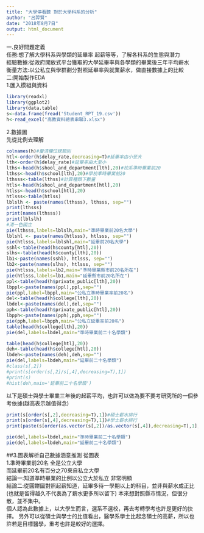 ```yaml
---
title: "大學停看聽 對於大學科系的分析"
author: "呂羿賢"
date: "2018年8月7日"
output: html_document
---
```

一.良好問題定義<br>
任務:想了解大學科系與學類的延畢率 起薪等等，了解各科系的生態與潛力<br>
經驗數據:從政府開放式平台獲取的大學延畢率與各學類的畢業後三年平均薪水<br>
衡量方法:以公私立與學群劃分對照延畢率與就業薪水，做直接數據上的比較<br>
二:開始製作EDA<br>
1.匯入模組與資料
```r
library(readxl)
library(ggplot2)
library(data.table)
s<-data.frame(fread('Student_RPT_19.csv'))
h<-read_excel("高教資料總表串聯3.xlsx")
```
2.數據圖<br>
先從比例去理解
```r
colnames(h)#釐清欄位總類別
htl<-order(h$delay_rate,decreasing=T)#延畢率由小至大
lth<-order(h$delay_rate)#延畢率由大至小
lths<-head(h$shool_and_department[lth],20)#校系準時畢業前20
lthss<-head(h$school[lth],20)#學校準時畢業前20
lthsss<-table(lthss)#計算種類下數量
htls<-head(h$shool_and_department[htl],20)
htlss<-head(h$school[htl],20)
htlsss<-table(htlss)
lblslh <- paste(names(lthsss), lthsss, sep="")
print(lthsss)
print(names(lthsss))
print(lblslh)
#清一色國立
pie(lthsss,labels=lblslh,main="準時畢業前20名大學")
lblshl <- paste(names(htlsss), htlsss, sep="")
pie(htlsss,labels=lblshl,main="延畢前20名大學")
sshl<-table(head(h$county[htl],20))
slhs<-table(head(h$county[lth],20))
lb1<-paste(names(sshl), htlsss, sep="")
lb2<-paste(names(slhs), htlsss, sep="")
pie(htlsss,labels=lb2,main="準時畢業縣市前20名所在")
pie(htlsss,labels=lb1,main="延畢縣市前20名所在")
ppl<-table(head(h$private_public[lth],20))
lbppl<-paste(names(ppl),ppl,sep="")
pie(ppl,label=lbppl,main="公私立準時畢業率前20名")
del<-table(head(h$college[lth],20))
lbdel<-paste(names(del),del,sep="")
pph<-table(head(h$private_public[htl],20))
lbpph<-paste(names(pph),pph,sep="")
pie(pph,label=lbpph,main="公私立延畢率前20名")
table(head(h$college[lth],20))
pie(del,labels=lbdel,main="準時畢業前二十名學類")
```


```r
table(head(h$college[htl],20))
deh<-table(head(h$college[htl],20))
lbdeh<-paste(names(deh),deh,sep="")
pie(del,labels=lbdeh,main="延畢前二十名學類")
#class(s[,2])
#print(s[order(s[,2]/s[,4],decreasing=T),1]) 
#print(s)
#hist(deh,main='延畢前二十名學類')
```

以下是碩士與學士畢業三年後的起薪平均，也許可以做為要不要考研究所的一個參考依據(越高表示越值得念)
```r
print(s[order(s[,2],decreasing=T),1])#碩士薪水排行
print(s[order(s[,4],decreasing=T),1])#學士薪水排行
print(paste(s[order(as.vector(s[,2])/as.vector(s[,4]),decreasing=T),1],sort(as.vector(s[,2])/as.vector(s[,4]),decreasing=T)))
```
```r
pie(del,labels=lbdel,main="準時畢業前二十名學類")
pie(del,labels=lbdeh,main="延畢前二十名學類")
```
##3.圖表解析自己數據涵意推測
從圖表<br>
1.準時畢業前20名 全是公立大學<br>而延畢前20名有百分之70來自私立大學<br>
結論一:知道準時畢業的比例以公立大於私立 非常明顯<br>
結論二:從圓餅圖對照起薪知道，延畢多待一學期以上的科目，並非與薪水成正比(也就是留得越久不代表為了薪水更多所以留下)
本來想對照縣市情況，但很分散，並不集中。<br>個人認為此數據上，以大學生而言，選系不選校，再去考轉學考也許是更好的抉擇。
另外可以從碩士與學士的比值看出，醫學系學士比起念碩士的高薪，所以也許若是目標醫學，重考也許是較好的選擇。